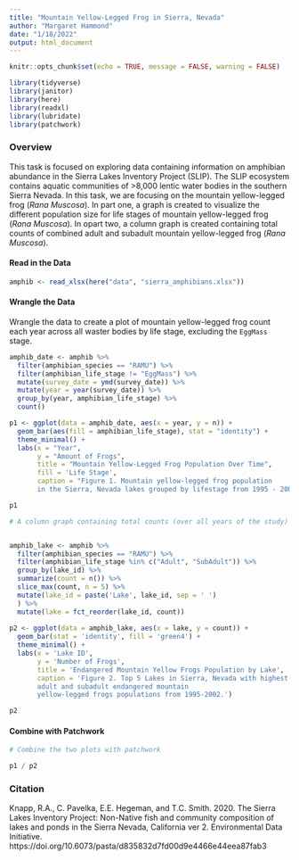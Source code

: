 ```yaml
---
title: "Mountain Yellow-Legged Frog in Sierra, Nevada"
author: "Margaret Hammond"
date: "1/18/2022"
output: html_document
---
```


```r
knitr::opts_chunk$set(echo = TRUE, message = FALSE, warning = FALSE)

library(tidyverse)
library(janitor)
library(here)
library(readxl)
library(lubridate)
library(patchwork)

```


### Overview
This task is focused on exploring data containing information on amphibian abundance in the Sierra Lakes Inventory Project (SLIP). The SLIP ecosystem contains aquatic communities of >8,000 lentic water bodies in the southern Sierra Nevada. In this task, we are focusing on the mountain yellow-legged frog (*Rana Muscosa*). In part one, a graph is created to visualize the different population size for life stages of mountain yellow-legged frog (*Rana Muscosa*). In opart two, a column graph is created containing total counts of combined adult and subadult mountain yellow-legged frog (*Rana Muscosa*). 


#### Read in the Data
```r
amphib <- read_xlsx(here("data", "sierra_amphibians.xlsx"))
```



#### Wrangle the Data
Wrangle the data to create a plot of mountain yellow-legged frog count each year across all waster bodies by life stage, excluding the `EggMass` stage.

```r


amphib_date <- amphib %>% 
  filter(amphibian_species == "RAMU") %>% 
  filter(amphibian_life_stage != "EggMass") %>% 
  mutate(survey_date = ymd(survey_date)) %>% 
  mutate(year = year(survey_date)) %>% 
  group_by(year, amphibian_life_stage) %>% 
  count()

p1 <- ggplot(data = amphib_date, aes(x = year, y = n)) +
  geom_bar(aes(fill = amphibian_life_stage), stat = "identity") +
  theme_minimal() +
  labs(x = "Year",
       y = "Amount of Frogs",
       title = "Mountain Yellow-Legged Frog Population Over Time",
       fill = 'Life Stage',
       caption = "Figure 1. Mountain yellow-legged frog population 
       in the Sierra, Nevada lakes grouped by lifestage from 1995 - 2002.")

p1

```

```r
# A column graph containing total counts (over all years of the study) of combined adult and subadult endangered mountain yellow-legged frogs (Rana muscosa) observed in the 5 lakes with the greatest total observed counts


amphib_lake <- amphib %>% 
  filter(amphibian_species == "RAMU") %>% 
  filter(amphibian_life_stage %in% c("Adult", "SubAdult")) %>% 
  group_by(lake_id) %>% 
  summarize(count = n()) %>% 
  slice_max(count, n = 5) %>% 
  mutate(lake_id = paste('Lake', lake_id, sep = ' ')
  ) %>% 
  mutate(lake = fct_reorder(lake_id, count))
  
p2 <- ggplot(data = amphib_lake, aes(x = lake, y = count)) +
  geom_bar(stat = 'identity', fill = 'green4') +
  theme_minimal() +
  labs(x = 'Lake ID',
       y = 'Number of Frogs',
       title = 'Endangered Mountain Yellow Frogs Population by Lake',
       caption = 'Figure 2. Top 5 Lakes in Sierra, Nevada with highest 
       adult and subadult endangered mountain 
       yellow-legged frogs populations from 1995-2002.')

p2
```


#### Combine with Patchwork
```r
# Combine the two plots with patchwork

p1 / p2


```

### Citation
Knapp, R.A., C. Pavelka, E.E. Hegeman, and T.C. Smith. 2020. The Sierra Lakes Inventory Project: Non-Native fish and community composition of lakes and ponds in the Sierra Nevada, California ver 2. Environmental Data Initiative. https://doi.org/10.6073/pasta/d835832d7fd00d9e4466e44eea87fab3
